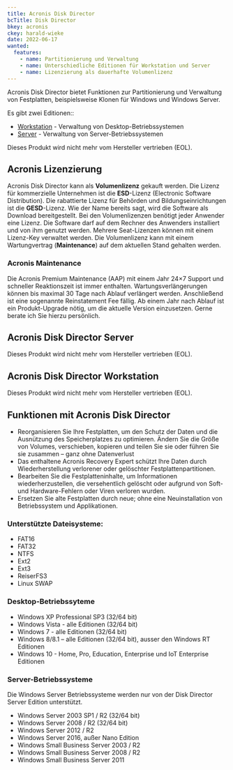```yaml
---
title: Acronis Disk Director
bcTitle: Disk Director
bkey: acronis
ckey: harald-wieke
date: 2022-06-17
wanted:
  features:
    - name: Partitionierung und Verwaltung
    - name: Unterschiedliche Editionen für Workstation und Server
    - name: Lizenzierung als dauerhafte Volumenlizenz
---
```




<Intro>

Acronis Disk Director bietet Funktionen zur Partitionierung und Verwaltung von Festplatten, beispielsweise Klonen für Windows und Windows Server.


</Intro>

<TOC />

Es gibt zwei Editionen::

- [Workstation](#acronis-disk-director-workstation) - Verwaltung von Desktop-Betriebssystemen
- [Server](#acronis-disk-director-server) - Verwaltung von Server-Betriebssystemen


<Info>

 Dieses Produkt wird nicht mehr vom Hersteller vertrieben (EOL).

</Info>

## Acronis Lizenzierung

  Acronis Disk Director kann als **Volumenlizenz** gekauft werden. Die Lizenz für kommerzielle Unternehmen ist die **ESD**-Lizenz (Electronic Software Distribution). Die rabattierte Lizenz für Behörden und Bildungseinrichtungen ist die **GESD**-Lizenz. Wie der Name bereits sagt, wird die Software als Download bereitgestellt.
  Bei den Volumenlizenzen benötigt jeder Anwender eine Lizenz. Die Software darf auf dem Rechner des Anwenders installiert und von ihm genutzt werden. Mehrere Seat-Lizenzen können mit einem Lizenz-Key verwaltet werden. Die Volumenlizenz kann mit einem Wartungvertrag (**Maintenance**) auf dem aktuellen Stand gehalten werden.

### Acronis Maintenance

  Die Acronis Premium Maintenance (AAP) mit einem Jahr 24×7 Support und schneller Reaktionszeit ist immer enthalten. Wartungsverlängerungen können bis maximal 30 Tage nach Ablauf verlängert werden. Anschließend ist eine sogenannte Reinstatement Fee fällig. Ab einem Jahr nach Ablauf ist ein Produkt-Upgrade nötig, um die aktuelle Version einzusetzen. Gerne berate ich Sie hierzu persönlich.


## Acronis Disk Director Server

<Info>

 Dieses Produkt wird nicht mehr vom Hersteller vertrieben (EOL).

</Info>





## Acronis Disk Director Workstation

<Info>

 Dieses Produkt wird nicht mehr vom Hersteller vertrieben (EOL).

</Info>



## Funktionen mit Acronis Disk Director

-  Reorganisieren Sie Ihre Festplatten, um den Schutz der Daten und die Ausnützung des Speicherplatzes zu optimieren. Ändern Sie die Größe von Volumes, verschieben, kopieren und teilen Sie sie oder führen Sie sie zusammen – ganz ohne Datenverlust
-  Das enthaltene Acronis Recovery Expert schützt Ihre Daten durch Wiederherstellung verlorener oder gelöschter Festplattenpartitionen.
-  Bearbeiten Sie die Festplatteninhalte, um Informationen wiederherzustellen, die versehentlich gelöscht oder aufgrund von Soft- und Hardware-Fehlern oder Viren verloren wurden.
-  Ersetzen Sie alte Festplatten durch neue; ohne eine Neuinstallation von Betriebssystem und Applikationen.


### Unterstützte Dateisysteme:

- FAT16
- FAT32
- NTFS
- Ext2
- Ext3
- ReiserFS3
- Linux SWAP

### Desktop-Betriebssyteme

- Windows XP Professional SP3 (32/64 bit)
- Windows Vista - alle Editionen (32/64 bit)
- Windows 7 - alle Editionen (32/64 bit)
- Windows 8/8.1 – alle Editionen (32/64 bit), ausser den Windows RT Editionen
- Windows 10 - Home, Pro, Education, Enterprise und IoT Enterprise Editionen


### Server-Betriebssysteme

Die Windows Server Betriebssysteme werden nur von der Disk Director Server Edition unterstützt.

- Windows Server 2003 SP1 / R2 (32/64 bit)
- Windows Server 2008 / R2 (32/64 bit)
- Windows Server 2012 / R2
- Windows Server 2016, außer Nano Edition
- Windows Small Business Server 2003 / R2
- Windows Small Business Server 2008 / R2
- Windows Small Business Server 2011
